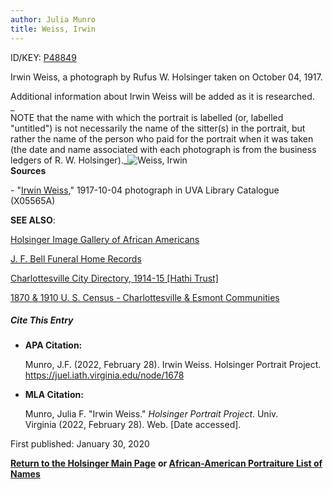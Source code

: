```yaml
---
author: Julia Munro
title: Weiss, Irwin
---
```

ID/KEY: [P48849](http://juel.iath.virginia.edu/public_person?person=48849 "P48849")

Irwin Weiss, a photograph by Rufus W. Holsinger taken on October 04, 1917.

Additional information about Irwin Weiss will be added as it is researched.  
_  
NOTE that the name with which the portrait is labelled (or, labelled "untitled") is not necessarily the name of the sitter(s) in the portrait, but rather the name of the person who paid for the portrait when it was taken (the date and name associated with each photograph is from the business ledgers of R. W. Holsinger)._![Weiss, Irwin](https://iiif.lib.virginia.edu/iiif/uva-lib:1048614/full/561,778/0/default.jpg "Weiss, Irwin")  
**Sources**

\- "[Irwin Weiss](https://search.lib.virginia.edu/sources/images/items/uva-lib:1048614 "Weiss, Irwin")," 1917-10-04 photograph in UVA Library Catalogue (X05565A) 

**SEE ALSO**:

[Holsinger Image Gallery of African Americans](http://rwholsingerphotos.org/images.php "Holsinger Image Gallery of African Americans")

[J. F. Bell Funeral Home Records](http://www2.vcdh.virginia.edu/afam/raceandplace/perl_scripts/funeral_search.html "J. F. Bell Funeral Home Database")

[Charlottesville City Directory, 1914-15 \[Hathi Trust\]](https://catalog.hathitrust.org/Record/101954103 "Charlottesville City Directory, 1914-15") 

[1870 & 1910 U. S. Census - Charlottesville & Esmont Communities](http://www2.vcdh.virginia.edu/afam/raceandplace/census/search_both.html "1870 & 1910 U. S. Census: Charlottesville and Esmont Communities")

##### **Cite This Entry**

*   **APA Citation:**
    
    Munro, J.F. (2022, February 28). Irwin Weiss. Holsinger Portrait Project. https://juel.iath.virginia.edu/node/1678
    
*   **MLA Citation:**
    
    Munro, Julia F. "Irwin Weiss." _Holsinger Portrait Project_. Univ. Virginia (2022, February 28). Web. \[Date accessed\].
    

First published: January 30, 2020

[**Return to the Holsinger Main Page**](http://juel.iath.virginia.edu/node/980) **or [African-American Portraiture List of Names](http://juel.iath.virginia.edu/node/996)**